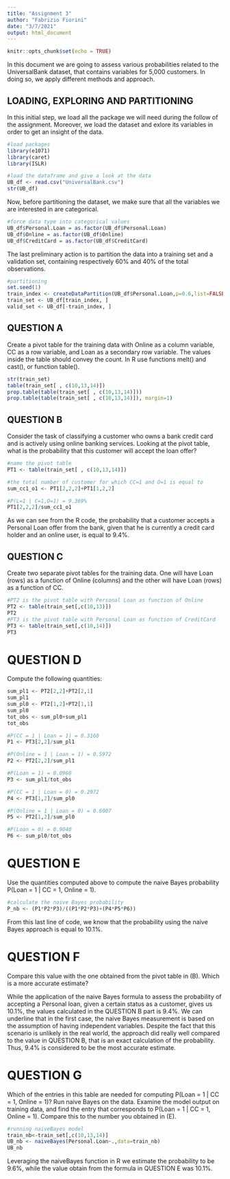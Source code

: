 ---
title: "Assignment 3"
author: "Fabrizio Fiorini"
date: "3/7/2021"
output: html_document
---

```{r setup, include=FALSE}
knitr::opts_chunk$set(echo = TRUE)
```



In this document we are going to assess various probabilities related to the UniversalBank dataset, that contains variables for 5,000 customers.
In doing so, we apply different methods and approach.

## LOADING, EXPLORING AND PARTITIONING

In this initial step, we load all the package we will need during the follow of the assignment.
Moreover, we load the dataset and exlore its variables in order to get an insight of the data.

```{r}
#load packages
library(e1071)
library(caret)
library(ISLR)
```

```{r}
#load the dataframe and give a look at the data
UB_df <- read.csv("UniversalBank.csv")
str(UB_df)
```

Now, before partitioning the dataset, we make sure that all the variables we are interested in are categorical.

```{r}
#force data type into categorical values
UB_df$Personal.Loan = as.factor(UB_df$Personal.Loan)
UB_df$Online = as.factor(UB_df$Online)
UB_df$CreditCard = as.factor(UB_df$CreditCard)
```

The last preliminary action is to partition the data into a training set and a validation set, containing respectively 60% and 40% of the total observations.

```{r}
#partitioning
set.seed(1)
train_index <- createDataPartition(UB_df$Personal.Loan,p=0.6,list=FALSE)
train_set <- UB_df[train_index, ]
valid_set <- UB_df[-train_index, ]
```

## QUESTION A

Create a pivot table for the training data with Online as a column variable, CC as a row variable, and Loan as a secondary row variable. The values inside the table should convey the count. In R use functions melt() and cast(), or function table().

```{r}
str(train_set)
table(train_set[ , c(10,13,14)])
prop.table(table(train_set[ , c(10,13,14)]))
prop.table(table(train_set[ , c(10,13,14)]), margin=1)
```


## QUESTION B

Consider the task of classifying a customer who owns a bank credit card and is actively using online banking services. Looking at the pivot table, what is the probability that this customer will accept the loan offer?

```{r}
#name the pivot table
PT1 <- table(train_set[ , c(10,13,14)])

#the total number of customer for which CC=1 and O=1 is equal to
sum_cc1_o1 <- PT1[2,2,2]+PT1[1,2,2]

#P(L=1 | C=1,O=1) = 9.369%
PT1[2,2,2]/sum_cc1_o1
```

As we can see from the R code, the probability that a customer accepts a Personal Loan offer from the bank, given that he is currently a credit card holder and an online user, is equal to 9.4%.


## QUESTION C

Create two separate pivot tables for the training data. One will have Loan (rows) as a function of Online (columns) and the other will have Loan (rows) as a function of CC.

```{r}
#PT2 is the pivot table with Personal Loan as function of Online
PT2 <- table(train_set[,c(10,13)])
PT2
#PT3 is the pivot table with Personal Loan as function of CreditCard
PT3 <- table(train_set[,c(10,14)])
PT3
```


# QUESTION D

Compute the following quantities:

```{r}
sum_pl1 <- PT2[2,2]+PT2[2,1]
sum_pl1
sum_pl0 <- PT2[1,2]+PT2[1,1]
sum_pl0
tot_obs <- sum_pl0+sum_pl1
tot_obs

#P(CC = 1 | Loan = 1) = 0.3160
P1 <- PT3[2,2]/sum_pl1

#P(Online = 1 | Loan = 1) = 0.5972
P2 <- PT2[2,2]/sum_pl1

#P(Loan = 1) = 0.0960
P3 <- sum_pl1/tot_obs

#P(CC = 1 | Loan = 0) = 0.2972
P4 <- PT3[1,2]/sum_pl0

#P(Online = 1 | Loan = 0) = 0.6007
P5 <- PT2[1,2]/sum_pl0

#P(Loan = 0) = 0.9040
P6 <- sum_pl0/tot_obs
```


# QUESTION E

Use the quantities computed above to compute the naive Bayes probability P(Loan = 1 | CC = 1, Online = 1).

```{r}
#calculate the naive Bayes probability
P_nb <- (P1*P2*P3)/((P1*P2*P3)+(P4*P5*P6))
```

From this last line of code, we know that the probability using the naive Bayes approach is equal to 10.1%.


# QUESTION F

Compare this value with the one obtained from the pivot table in (B). Which is a more accurate estimate?

While the application of the naive Bayes formula to assess the probability of accepting a Personal loan, given a certain status as a customer, gives us 10.1%, the values calculated in the QUESTION B part is 9.4%. We can underline that in the first case, the naive Bayes measurement is based on the assumption of having independent variables. Despite the fact that this scenario is unlikely in the real world, the approach did really well compared to the value in QUESTION B, that is an exact calculation of the probability. Thus, 9.4% is considered to be the most accurate estimate.


# QUESTION G

Which of the entries in this table are needed for computing P(Loan = 1 | CC = 1, Online = 1)? Run naive Bayes on the data. Examine the model output on training data, and find the entry that corresponds to P(Loan = 1 | CC = 1, Online = 1). Compare this to the number you obtained in (E).

```{r}
#running naiveBayes model
train_nb<-train_set[,c(10,13,14)]
UB_nb <- naiveBayes(Personal.Loan~.,data=train_nb)
UB_nb
```

Leveraging the naiveBayes function in R we estimate the probability to be 9.6%, while the value obtain from the formula in QUESTION E was 10.1%.